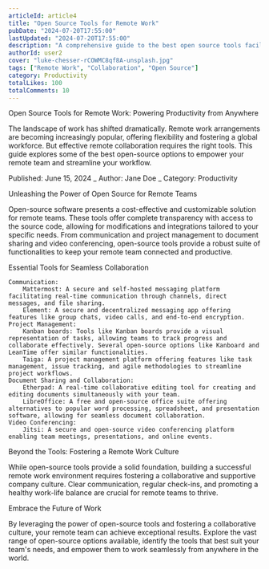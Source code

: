 ```yaml
---
articleId: article4
title: "Open Source Tools for Remote Work"
pubDate: "2024-07-20T17:55:00"
lastUpdated: "2024-07-20T17:55:00"
description: "A comprehensive guide to the best open source tools facilitating seamless remote work and team collaboration."
authorId: user2
cover: "luke-chesser-rCOWMC8qf8A-unsplash.jpg"
tags: ["Remote Work", "Collaboration", "Open Source"]
category: Productivity
totalLikes: 100
totalComments: 10
---
```


Open Source Tools for Remote Work: Powering Productivity from Anywhere

The landscape of work has shifted dramatically. Remote work arrangements are becoming increasingly popular, offering flexibility and fostering a global workforce. But effective remote collaboration requires the right tools. This guide explores some of the best open-source options to empower your remote team and streamline your workflow.

Published: June 15, 2024 _ Author: Jane Doe _ Category: Productivity

Unleashing the Power of Open Source for Remote Teams

Open-source software presents a cost-effective and customizable solution for remote teams. These tools offer complete transparency with access to the source code, allowing for modifications and integrations tailored to your specific needs. From communication and project management to document sharing and video conferencing, open-source tools provide a robust suite of functionalities to keep your remote team connected and productive.

Essential Tools for Seamless Collaboration

    Communication:
        Mattermost: A secure and self-hosted messaging platform facilitating real-time communication through channels, direct messages, and file sharing.
        Element: A secure and decentralized messaging app offering features like group chats, video calls, and end-to-end encryption.
    Project Management:
        Kanban boards: Tools like Kanban boards provide a visual representation of tasks, allowing teams to track progress and collaborate effectively. Several open-source options like Kanboard and LeanTime offer similar functionalities.
        Taiga: A project management platform offering features like task management, issue tracking, and agile methodologies to streamline project workflows.
    Document Sharing and Collaboration:
        Etherpad: A real-time collaborative editing tool for creating and editing documents simultaneously with your team.
        LibreOffice: A free and open-source office suite offering alternatives to popular word processing, spreadsheet, and presentation software, allowing for seamless document collaboration.
    Video Conferencing:
        Jitsi: A secure and open-source video conferencing platform enabling team meetings, presentations, and online events.

Beyond the Tools: Fostering a Remote Work Culture

While open-source tools provide a solid foundation, building a successful remote work environment requires fostering a collaborative and supportive company culture. Clear communication, regular check-ins, and promoting a healthy work-life balance are crucial for remote teams to thrive.

Embrace the Future of Work

By leveraging the power of open-source tools and fostering a collaborative culture, your remote team can achieve exceptional results. Explore the vast range of open-source options available, identify the tools that best suit your team's needs, and empower them to work seamlessly from anywhere in the world.
